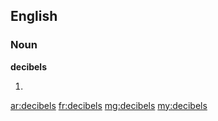 ==English==

===Noun===
'''decibels'''

# {{plural of|decibel}}

[[ar:decibels]]
[[fr:decibels]]
[[mg:decibels]]
[[my:decibels]]